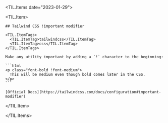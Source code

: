 
<TIL.Items date="2023-01-29">

  <TIL.Item>
    
    ## Tailwind CSS !important modifier

    <TIL.ItemTags>
      <TIL.ItemTag>tailwindcss</TIL.ItemTag>
      <TIL.ItemTag>css</TIL.ItemTag>
    </TIL.ItemTags>

    Make any utility important by adding a `!` character to the beginning:

    ```html
    <p class="font-bold !font-medium">
      This will be medium even though bold comes later in the CSS.
    </p>
    ```

    [Official Docs](https://tailwindcss.com/docs/configuration#important-modifier)

  </TIL.Item>

</TIL.Items>
